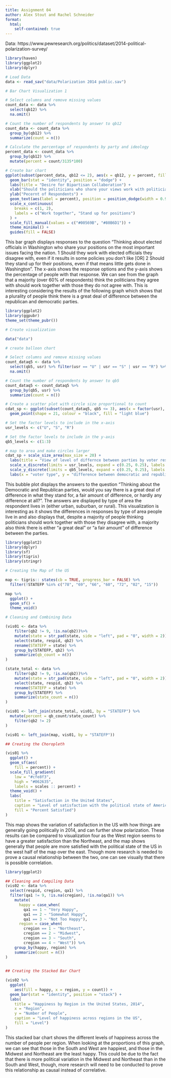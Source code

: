 ```yaml
---
title: Assignment 04
author: Alex Stout and Rachel Schneider
format: 
  html:
    self-contained: true
---
```


Data: https://www.pewresearch.org/politics/dataset/2014-political-polarization-survey/ 

```r
library(haven)
library(ggplot2)
library(dplyr)

# Load Data
data <- read_sav("data/Polarization 2014 public.sav")

# Bar Chart Visualization 1

# Select columns and remove missing values
count_data <- data %>%
  select(qb12) %>%
  na.omit()

# Count the number of respondents by answer to qb12
count_data <- count_data %>%
  group_by(qb12) %>%
  summarize(count = n())

# Calculate the percentage of respondents by party and ideology
percent_data <- count_data %>%
  group_by(qb12) %>%
  mutate(percent = count/3135*100)

# Create bar chart
ggplot(subset(percent_data, qb12 <= 2), aes(x = qb12, y = percent, fill = factor(qb12))) +
  geom_bar(stat = "identity", position = "dodge") +
  labs(title = "Desire for Bipartisan Collaboration") +
  xlab("Should the politicians who share your views work with politicians they disagree with?") +
  ylab("Pecernt of Respondents") +
  geom_text(aes(label = percent), position = position_dodge(width = 0.9), vjust = -0.5) +
  scale_x_continuous(
    breaks = c(1, 2),
    labels = c("Work together", "Stand up for positions")
  ) +
  scale_fill_manual(values = c("#00569B", "#80B6D1")) +
  theme_minimal() +
  guides(fill = FALSE)

```
This bar graph displays responses to the question "Thinking about elected officials in Washington who share your positions on the most important issues facing the nation. 1 Should they work with elected officials they disagree with, even if it results in some policies you don’t like [OR] 2	Should they stand up for their positions, even if that means little gets done in Washington". The x-axis shows the response options and the y-axis shows the percentage of people with that response. We can see from the graph that a majority (over 60% of respondents) think the politicians they agree with should work together with those they do not agree with. This is interesting considering the results of the following graph which shows that a plurality of people think there is a great deal of difference between the republican and democratic parties.


```r
library(ggplot2)
library(ggpubr)
theme_set(theme_pubr())

# Create visualization

data("data")

# create balloon chart

# Select columns and remove missing values
count_dataq5 <- data %>%
  select(qb5, usr) %>% filter(usr == "U" | usr == "S" | usr == "R") %>%
  na.omit()

# Count the number of respondents by answer to qb5
count_dataq5 <- count_dataq5 %>%
  group_by(qb5, usr) %>%
  summarize(count = n())

# Create a scatter plot with circle size proportional to count
cdat_sp <- ggplot(subset(count_dataq5, qb5 <= 3), aes(x = factor(usr), y = factor(qb5), size = count)) +
  geom_point(shape = 21, colour = "black", fill = "light blue")

# Set the factor levels to include in the x-axis
usr_levels <- c("U", "S", "R")

# Set the factor levels to include in the y-axis
qb5_levels <- c(1:3)

# map to area and make circles larger
cdat_sp + scale_size_area(max_size = 20) +
  labs(title = "View of level of differnce between parties by voter residential demographic") +
  scale_x_discrete(limits = usr_levels, expand = c(0.25, 0.25), labels = c("urban", "suburban", "rural")) +
  scale_y_discrete(limits = qb5_levels, expand = c(0.25, 0.25), labels = c("a great deal", "a fair amount","hardly any")) +
  labs(x = "voter type", y = "difference between democratic and republican parties")
```
This bubble plot displays the answers to the question "Thinking about the Democratic and Republican parties, would you say there is a great deal of difference in what they stand for, a fair amount of difference, or hardly any difference at all?". The answers are displayed by type of area the respondent lives in (either urban, suburban, or rural). This visualization is interesting as it shows the differences in responses by type of area people live in and also displays that, despite a majority of people thinking politicians should work together with those they disagree with, a majority also think there is either "a great deal" or "a fair amount" of difference between the parties.

```r
library(ggplot2)
library(dplyr)
library(sf)
library(tigris) 
library(stringr)

# Creating the Map of the US

map <- tigris:: states(cb = TRUE, progress_bar = FALSE) %>%
  filter(!STATEFP %in% c("78", "69", "66", "60", "72", "02", "15"))

map %>%
  ggplot() + 
  geom_sf() + 
  theme_void()

# Cleaning and Combining Data

(vis01 <- data %>%
    filter(qb2 != 9, !is.na(qb2))%>%
    mutate(state = str_pad(state, side = "left", pad = "0", width = 2)) %>%
    select(state, respid, qb2) %>%
    rename(STATEFP = state) %>%
    group_by(STATEFP, qb2) %>%
    summarize(qb_count = n())
)

(state_total <- data %>%
    filter(qb2 != 9, !is.na(qb2))%>%
    mutate(state = str_pad(state, side = "left", pad = "0", width = 2)) %>%
    select(state, respid, qb2) %>%
    rename(STATEFP = state) %>%
    group_by(STATEFP) %>%
    summarize(state_count = n())
)

(vis01 <- left_join(state_total, vis01, by = "STATEFP") %>%
  mutate(percent = qb_count/state_count) %>%
    filter(qb2 != 2)
)

(vis01 <- left_join(map, vis01, by = "STATEFP"))

## Creating the Choropleth

(vis01 %>%  
  ggplot() +
  geom_sf(aes( 
    fill = percent)) + 
  scale_fill_gradient(
    low = "#cfe8f3",
    high = "#062635",
    labels = scales :: percent) + 
  theme_void() + 
  labs(
    title = "Satisfaction in the United States",
    caption = "Level of satisfaction with the political state of America",
    fill = "Percent Satisfied")
)

```
This map shows the variation of satisfaction in the US with how things are generally going politically in 2014, and can further show polarization. These results can be compared to visualization four as the West region seems to have a greater satisfaction than the Northeast, and the map shows generally that people are more satisfied with the political state of the US in the west half of the map over the east. Though more research is needed to prove a causal relationship between the two, one can see visually that there is possible correlation.

```r
library(ggplot2)

## Cleaning and Compiling Data
(vis02 <- data %>%
  select(respid, cregion, qa1) %>%
  filter(qa1 != 9, !is.na(cregion), !is.na(qa1)) %>%
    mutate(
      happy = case_when(
        qa1 == 1 ~ "Very Happy",
        qa1 == 2 ~ "Somewhat Happy",
        qa1 == 3 ~ "Not Too Happy"),
      region = case_when(
        cregion == 1 ~ "Northeast",
        cregion == 2 ~ "Midwest",
        cregion == 3 ~ "South",
        cregion == 4 ~ "West")) %>%
    group_by(happy, region) %>%
    summarize(count = n())
)

    
## Creating the Stacked Bar Chart

(vis02 %>%
  ggplot(
    aes(fill = happy, x = region, y = count)) +
  geom_bar(stat = "identity", position = "stack") +
  labs(
    title = "Happiness by Region in the United States, 2014",
    x = "Region",
    y = "Number of People", 
    caption = "Level of happiness across regions in the US",
    fill = "Level")
)


```
This stacked bar chart shows the different levels of happiness across the number of people per region. When looking at the proportions of this graph, we can see that those in the South and West are happiest, and those in the Midwest and Northeast are the least happy. This could be due to the fact that there is more political variation in the Midwest and Northeast than in the South and West, though, more research will need to be conducted to prove this relationship as causal instead of correlative.